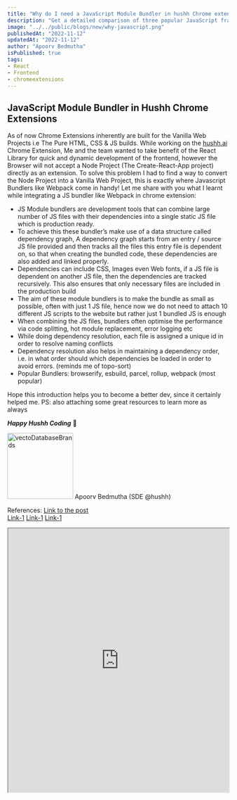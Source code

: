 ```yaml
---
title: "Why do I need a JavaScript Module Bundler in hushh Chrome extensions 🤷🏻‍♂️"
description: "Get a detailed comparison of three popular JavaScript frameworks - Angular, React, and Vue.js. Understand the strengths, weaknesses, and use cases for each framework to make an informed decision for your next web development project."
image: "../../public/blogs/new/why-javascript.png"
publishedAt: "2022-11-12"
updatedAt: "2022-11-12"
author: "Apoorv Bedmutha"
isPublished: true
tags:
- React
- Frontend
- chromeextensions
---
```


## JavaScript Module Bundler in Hushh Chrome Extensions 

As of now Chrome Extensions inherently are built for the Vanilla Web Projects i.e The Pure HTML, CSS & JS builds. While working on the [hushh.ai]('https://www.linkedin.com/company/hushh-ai/') Chrome Extension, Me and the team wanted to take benefit of the React Library for quick and dynamic development of the frontend, however the Browser will not accept a Node Project (The Create-React-App project) directly as an extension.
To solve this problem I had to find a way to convert the Node Project into a Vanilla Web Project, this is exactly where Javascript Bundlers like Webpack come in handy!
Let me share with you what I learnt while integrating a JS bundler like Webpack in chrome extension:

- JS Module bundlers are development tools that can combine large number of JS files with their dependencies into a single static JS file which is production ready.
- To achieve this these bundler’s make use of a data structure called dependency graph, A dependency graph starts from an entry / source JS file provided and then tracks all the files this entry file is dependent on, so that when creating the bundled code, these dependencies are also added and linked properly.
- Dependencies can include CSS, Images even Web fonts, if a JS file is dependent on another JS file, then the dependencies are tracked recursively. This also ensures that only necessary files are included in the production build
- The aim of these module bundlers is to make the bundle as small as possible, often with just 1 JS file, hence now we do not need to attach 10 different JS scripts to the website but rather just 1 bundled JS is enough
- When combining the JS files, bundlers often optimise the performance via code splitting, hot module replacement, error logging etc
- While doing dependency resolution, each file is assigned a unique id in order to resolve naming conflicts
- Dependency resolution also helps in maintaining a dependency order, i.e. in what order should which dependencies be loaded in order to avoid errors. (reminds me of topo-sort)
- Popular Bundlers: browserify, esbuild, parcel, rollup, webpack (most popular)

Hope this introduction helps you to become a better dev, since it certainly helped me. 
PS: also attaching some great resources to learn more as always

***Happy Hushh Coding*** 🤫


<Image
  src="/blogs/team/apporv.png"
  width="150"
  height="150"
  alt="vectoDatabaseBrands"
  sizes="100vw"
/>
Apoorv Bedmutha (SDE @hushh)

References: 
[Link to the post](https://www.linkedin.com/posts/apoorvbedmutha_frontend-chromeextensions-webpack-activity-7181515666447818752-15jf?utm_source=share&utm_medium=member_desktop)  
[Link-1](https://lnkd.in/dgG6fPyv) [Link-1](https://lnkd.in/dRgQUP3S) [Link-1](https://lnkd.in/duY67hpJ)  

<iframe  href="https://www.linkedin.com/posts/apoorvbedmutha_frontend-chromeextensions-webpack-activity-7181515666447818752-15jf?utm_source=share&utm_medium=member_desktop" src="https://www.linkedin.com/embed/feed/update/urn:li:share:7181515664489140224" height="600" width="100%"  frameborder="5" allowfullscreen="false" title="Embedded post"></iframe>






